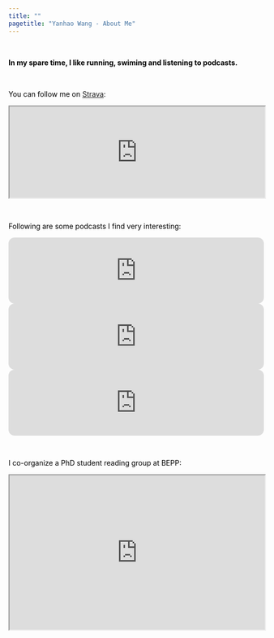 ```yaml
---
title: ""
pagetitle: "Yanhao Wang - About Me"
---
```


<link rel="stylesheet" href="style.css" type="text/css">

<br> 

<span style="color:Black;font-weight:bold">In my spare time, I like running, swiming and listening to podcasts.<span>

<br> 

<span style="color:Black">You can follow me on [Strava](https://www.strava.com/athletes/109098929):<span>

<iframe height='180' width="100%" frameborder='1' allowtransparency='true' scrolling='no' src='https://www.strava.com/athletes/109098929/activity-summary/0d26a25c5fc5e997eba23600657c1ee9fa5cdad8'></iframe>

<br> 

<span style="color:Black">Following are some podcasts I find very interesting:<span>

<iframe style="border-radius:12px" src="https://open.spotify.com/embed/episode/0YUwZr7pwAGcrNApiX1z82?utm_source=generator&t=0" width="100%" height="130" frameBorder="0" allowfullscreen="" allow="autoplay; clipboard-write; encrypted-media; fullscreen; picture-in-picture" loading="lazy"></iframe>
<iframe style="border-radius:12px" src="https://open.spotify.com/embed/episode/7fj9PMd6NXpyrJkpDjrGHj?utm_source=generator&t=0" width="100%" height="130" frameBorder="0" allowfullscreen="" allow="autoplay; clipboard-write; encrypted-media; fullscreen; picture-in-picture" loading="lazy"></iframe>
<iframe style="border-radius:12px" src="https://open.spotify.com/embed/episode/6fze6TQ3VFgI36yL6yrtBU?utm_source=generator&t=0" width="100%" height="130" frameBorder="0" allowfullscreen="" allow="autoplay; clipboard-write; encrypted-media; fullscreen; picture-in-picture" loading="lazy"></iframe>

<br> 

<span style="color:Black">I co-organize a PhD student reading group at BEPP:<span>

<iframe width="100%" height="304" src="https://docs.google.com/spreadsheets/d/e/2PACX-1vQi9Bt1kyyDoGUQ5hKj7g3Fn56QZQdXZ8ryQCITx8hqYPC1Clg2coPMRLpPENzrHvlSKsm8-VtYmnnk/pubhtml?widget=true&amp;headers=false"></iframe>


<!--

<span style="color:Black">I'm also a self-taught amateur astronomer. I use the following chart to assess the real-time weather conditions (Bloomington, IN):<span>

<a href=https://www.cleardarksky.com/c/BlmngtnINkey.html>
<img src="https://www.cleardarksky.com/c/BlmngtnINcsk.gif?c=1778453"></a>

<br>

-->

<!--I also have a 微信公众号 to share some thoughts on life and research. \
You can find it by searching "**读博掉发问题不大**" in WeChat or scanning the following QR code: \

<img src="images/wechat_mp_code.png" style="width:66%; margin-left: 20px; margin-right: 20px" align="left">

<!-- ![](images/wechat_mp_code.png) -->